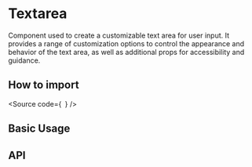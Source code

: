

<Meta of={Stories} />

# Textarea

Component used to create a customizable text area for user input. 
It provides a range of customization options to control the appearance and behavior of the text area, 
as well as additional props for accessibility and guidance.

## How to import

<Source
  code={`
`}
/>

## Basic Usage

<Canvas of={Stories.Base} />

## API

<ArgTypes of={Stories} />
